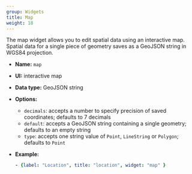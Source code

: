 ```yaml
---
group: Widgets
title: Map
weight: 18
---
```

The map widget allows you to edit spatial data using an interactive map. Spatial data for a single piece of geometry saves as a GeoJSON string in WGS84 projection.

* **Name:** `map`
* **UI:** interactive map
* **Data type:** GeoJSON string
* **Options:**

  * `decimals`: accepts a number to specify precision of saved coordinates; defaults to 7 decimals
  * `default`: accepts a GeoJSON string containing a single geometry; defaults to an empty string
  * `type`: accepts one string value of `Point`, `LineString` or `Polygon`; defaults to `Point`
* **Example:**

  ```yaml
  - {label: "Location", title: "location", widget: "map" }
  ```